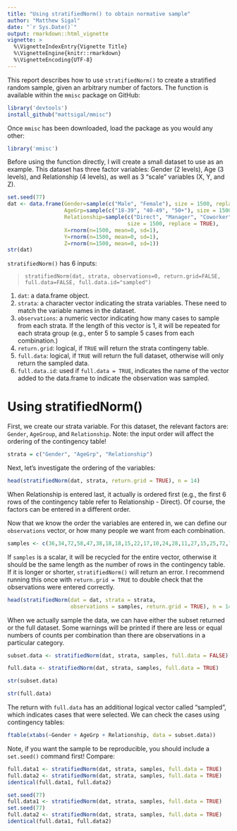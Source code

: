 ```yaml
---
title: "Using stratifiedNorm() to obtain normative sample"
author: "Matthew Sigal"
date: "`r Sys.Date()`"
output: rmarkdown::html_vignette
vignette: >
  %\VignetteIndexEntry{Vignette Title}
  %\VignetteEngine{knitr::rmarkdown}
  %\VignetteEncoding{UTF-8}
---
```


This report describes how to use `stratifiedNorm()` to create a stratified random sample, given an arbitrary number of factors.  The function is available within the `mmisc` package on GitHub:

```r
library('devtools')
install_github("mattsigal/mmisc")
```

Once `mmisc` has been downloaded, load the package as you would any other:

```r
library('mmisc')
```

Before using the function directly, I will create a small dataset to use as an example.  This dataset has three factor variables: Gender (2 levels), Age (3 levels), and Relationship (4 levels), as well as 3 "scale" variables (X, Y, and Z).

```r
set.seed(77)
dat <- data.frame(Gender=sample(c("Male", "Female"), size = 1500, replace = TRUE),
                  AgeGrp=sample(c("18-39", "40-49", "50+"), size = 1500, replace = TRUE),
                  Relationship=sample(c("Direct", "Manager", "Coworker", "Friend"), 
                                      size = 1500, replace = TRUE),
                  X=rnorm(n=1500, mean=0, sd=1),
                  Y=rnorm(n=1500, mean=0, sd=1),
                  Z=rnorm(n=1500, mean=0, sd=1))
str(dat)
```

`stratifiedNorm()` has 6 inputs: 

> `stratifiedNorm(dat, strata, observations=0, return.grid=FALSE, full.data=FALSE, full.data.id="sampled")`

1) `dat`: a data.frame object.
2) `strata`: a character vector indicating the strata variables. These need to match the variable names in the dataset.
3) `observations`: a numeric vector indicating how many cases to sample from each strata. If the length of this vector is 1, it will be repeated for each strata group (e.g., enter 5 to sample 5 cases from each combination.)
4) `return.grid`: logical, if `TRUE` will return the strata contingeny table.
5) `full.data`: logical, if `TRUE` will return the full dataset, otherwise will only return the sampled data.
6) `full.data.id`: used if `full.data = TRUE`, indicates the name of the vector added to the data.frame to indicate the observation was sampled.

# Using stratifiedNorm()

First, we create our strata variable.  For this dataset, the relevant factors are: `Gender`, `AgeGroup`, and `Relationship`.  Note: the input order will affect the ordering of the contingency table!

```r
strata = c("Gender", "AgeGrp", "Relationship")
```

Next, let's investigate the ordering of the variables:

```r
head(stratifiedNorm(dat, strata, return.grid = TRUE), n = 14)
```

When Relationship is entered last, it actually is ordered first (e.g., the first 6 rows of the contingency table refer to Relationship - Direct).  Of course, the factors can be entered in a different order.  

Now that we know the order the variables are entered in, we can define our `observations` vector, or how many people we want from each combination.

```r
samples <- c(36,34,72,58,47,38,18,18,15,22,17,10,24,28,11,27,15,25,72,70,52,43,21,27)
```

If `samples` is a scalar, it will be recycled for the entire vector, otherwise it should be the same length as the number of rows in the contingency table. If it is longer or shorter, `stratifiedNorm()` will return an error.  I recommend running this once with `return.grid = TRUE` to double check that the observations were entered correctly.

```r
head(stratifiedNorm(dat = dat, strata = strata,
                    observations = samples, return.grid = TRUE), n = 14)
```

When we actually sample the data, we can have either the subset returned or the full dataset. Some warnings will be printed if there are less or equal numbers of counts per combination than there are observations in a particular category.

```r
subset.data <- stratifiedNorm(dat, strata, samples, full.data = FALSE)

full.data <- stratifiedNorm(dat, strata, samples, full.data = TRUE)

str(subset.data)

str(full.data)
```

The return with `full.data` has an additional logical vector called "sampled", which indicates cases that were selected.  We can check the cases using contingency tables:

```r
ftable(xtabs(~Gender + AgeGrp + Relationship, data = subset.data))
```

Note, if you want the sample to be reproducible, you should include a `set.seed()` command first! Compare:

```r
full.data1 <- stratifiedNorm(dat, strata, samples, full.data = TRUE)
full.data2 <- stratifiedNorm(dat, strata, samples, full.data = TRUE)
identical(full.data1, full.data2)

set.seed(77)
full.data1 <- stratifiedNorm(dat, strata, samples, full.data = TRUE)
set.seed(77)
full.data2 <- stratifiedNorm(dat, strata, samples, full.data = TRUE)
identical(full.data1, full.data2)
```
